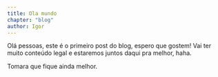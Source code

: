 ```yaml
---
title: Ola mundo
chapter: "blog"
author: Igor
---
```


Olá pessoas, este é o primeiro post do blog, espero que gostem! Vai ter muito conteúdo legal e estaremos juntos daqui pra melhor, haha.

Tomara que fique ainda melhor.